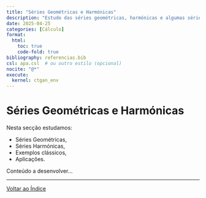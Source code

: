 ```yaml
---
title: "Séries Geométricas e Harmónicas"
description: "Estudo das séries geométricas, harmónicas e algumas séries notáveis."
date: 2025-04-25
categories: [Cálculo]
format:
  html:
    toc: true
    code-fold: true
bibliography: referencias.bib
csl: apa.csl  # ou outro estilo (opcional)
nocite: "@*"
execute:
  kernel: ctgan_env
---
```


# Séries Geométricas e Harmónicas

Nesta secção estudamos:

- Séries Geométricas,
- Séries Harmónicas,
- Exemplos clássicos,
- Aplicações.

Conteúdo a desenvolver...

---

[Voltar ao Índice](index.html)
